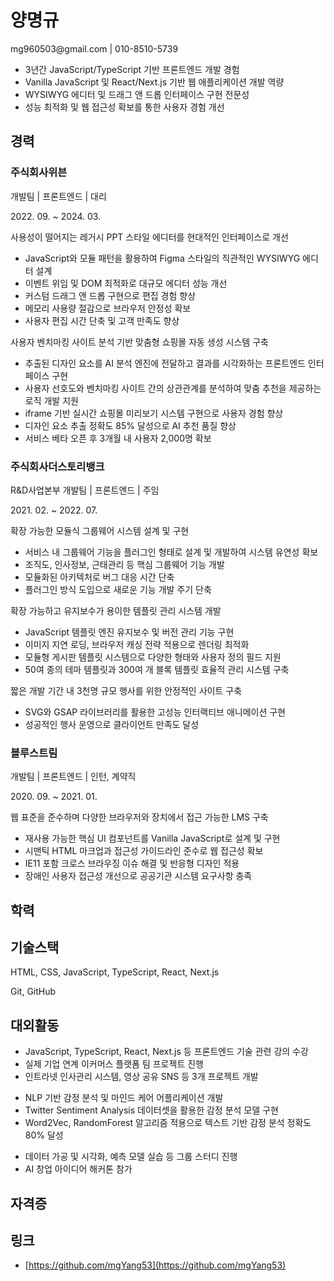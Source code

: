 
# 양명규

<p className="contact">mg960503@gmail.com | 010-8510-5739</p>

- 3년간 JavaScript/TypeScript 기반 프론트엔드 개발 경험
- Vanilla JavaScript 및 React/Next.js 기반 웹 애플리케이션 개발 역량
- WYSIWYG 에디터 및 드래그 앤 드롭 인터페이스 구현 전문성
- 성능 최적화 및 웹 접근성 확보를 통한 사용자 경험 개선

## 경력

### 주식회사위븐

<p className="job">개발팀 | 프론트엔드 | 대리</p>
<p className="period">2022. 09. ~ 2024. 03.</p>

<div className="projects">
<TitleWithPeriod title="웹사이트 에디터 개발" period="2022. 09. ~ 2024. 03." />
<p className="description">사용성이 떨어지는 레거시 PPT 스타일 에디터를 현대적인 인터페이스로 개선</p>

- JavaScript와 모듈 패턴을 활용하여 Figma 스타일의 직관적인 WYSIWYG 에디터 설계
- 이벤트 위임 및 DOM 최적화로 대규모 에디터 성능 개선
- 커스텀 드래그 앤 드롭 구현으로 편집 경험 향상
- 메모리 사용량 절감으로 브라우저 안정성 확보
- 사용자 편집 시간 단축 및 고객 만족도 향상

<TitleWithPeriod
  title="쇼핑몰 AI 제작 서비스 개발"
  period="2023. 06. ~ 2024. 03."
/>
<p className="description">
  사용자 벤치마킹 사이트 분석 기반 맞춤형 쇼핑몰 자동 생성 시스템 구축
</p>

- 추출된 디자인 요소를 AI 분석 엔진에 전달하고 결과를 시각화하는 프론트엔드 인터페이스 구현
- 사용자 선호도와 벤치마킹 사이트 간의 상관관계를 분석하여 맞춤 추천을 제공하는 로직 개발 지원
- iframe 기반 실시간 쇼핑몰 미리보기 시스템 구현으로 사용자 경험 향상
- 디자인 요소 추출 정확도 85% 달성으로 AI 추천 품질 향상
- 서비스 베타 오픈 후 3개월 내 사용자 2,000명 확보

</div>

### 주식회사더스토리뱅크

<p className="job">R&D사업본부 개발팀 | 프론트엔드 | 주임</p>
<p className="period">2021. 02. ~ 2022. 07.</p>

<div className="projects">
<TitleWithPeriod title="WIZWARE 그룹웨어 플러그인 개발" period="2022. 03. ~ 2022. 07." />
<p className="description">확장 가능한 모듈식 그룹웨어 시스템 설계 및 구현</p>

- 서비스 내 그룹웨어 기능을 플러그인 형태로 설계 및 개발하여 시스템 유연성 확보
- 조직도, 인사정보, 근태관리 등 핵심 그룹웨어 기능 개발
- 모듈화된 아키텍처로 버그 대응 시간 단축
- 플러그인 방식 도입으로 새로운 기능 개발 주기 단축

<TitleWithPeriod
  title="WEVEN 웹사이트 빌더 서비스 개발"
  period="2021. 02. ~ 2021. 09."
/>
<p className="description">
  확장 가능하고 유지보수가 용이한 템플릿 관리 시스템 개발
</p>

- JavaScript 템플릿 엔진 유지보수 및 버전 관리 기능 구현
- 이미지 지연 로딩, 브라우저 캐싱 전략 적용으로 렌더링 최적화
- 모듈형 게시판 템플릿 시스템으로 다양한 형태와 사용자 정의 필드 지원
- 50여 종의 테마 템플릿과 300여 개 블록 템플릿 효율적 관리 시스템 구축

<TitleWithPeriod
  title="2021 하인슈타인 올림피아드 행사 사이트 개발"
  period="2021. 08. ~ 2021. 09."
/>
<p className="description">
  짧은 개발 기간 내 3천명 규모 행사를 위한 안정적인 사이트 구축
</p>

- SVG와 GSAP 라이브러리를 활용한 고성능 인터랙티브 애니메이션 구현
- 성공적인 행사 운영으로 클라이언트 만족도 달성

</div>

### 블루스트림

<p className="job">개발팀 | 프론트엔드 | 인턴, 계약직</p>
<p className="period">2020. 09. ~ 2021. 01.</p>

<div className="projects">
<TitleWithPeriod title="공공기관 LMS 구축 프로젝트" period="2020. 10. ~ 2020. 11." />
<p className="description">웹 표준을 준수하며 다양한 브라우저와 장치에서 접근 가능한 LMS 구축</p>

- 재사용 가능한 핵심 UI 컴포넌트를 Vanilla JavaScript로 설계 및 구현
- 시맨틱 HTML 마크업과 접근성 가이드라인 준수로 웹 접근성 확보
- IE11 포함 크로스 브라우징 이슈 해결 및 반응형 디자인 적용
- 장애인 사용자 접근성 개선으로 공공기관 시스템 요구사항 충족

</div>

## 학력

<TitleWithPeriod title="숭실대학교 컴퓨터학과" period="2015. 03. ~ 2021. 02." />

## 기술스택

<TitleWithPeriod title="Frontend" period="" />

HTML, CSS, JavaScript, TypeScript, React, Next.js

<TitleWithPeriod title="Tools" period="" />

Git, GitHub

## 대외활동

<TitleWithPeriod
  title="패스트캠퍼스 데브캠프 프론트엔드 2기"
  period="2025. 04."
/>

- JavaScript, TypeScript, React, Next.js 등 프론트엔드 기술 관련 강의 수강
- 실제 기업 연계 이커머스 플랫폼 팀 프로젝트 진행
- 인트라넷 인사관리 시스템, 영상 공유 SNS 등 3개 프로젝트 개발

<TitleWithPeriod title="AI-JAM KOREA 2020 동상 수상" period="2020. 08." />

- NLP 기반 감정 분석 및 마인드 케어 어플리케이션 개발
- Twitter Sentiment Analysis 데이터셋을 활용한 감정 분석 모델 구현
- Word2Vec, RandomForest 알고리즘 적용으로 텍스트 기반 감정 분석 정확도 80% 달성

<TitleWithPeriod
  title="코알라 유니브 데이터 사이언스 교육 수료"
  period="2020. 04."
/>

- 데이터 가공 및 시각화, 예측 모델 실습 등 그룹 스터디 진행
- AI 창업 아이디어 해커톤 참가

## 자격증

<TitleWithPeriod title="정보처리기사" period="2020. 08." />

<TitleWithPeriod title="SQLD" period="2019. 12." />

<TitleWithPeriod title="ADsP" period="2019. 10." />

## 링크

<TitleWithPeriod title="GitHub" period="" />

- [https://github.com/mgYang53](https://github.com/mgYang53)

